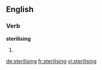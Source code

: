 
==English==

===Verb===
'''sterilising'''

# {{present participle of|sterilise}}

[[de:sterilising]]
[[fr:sterilising]]
[[vi:sterilising]]